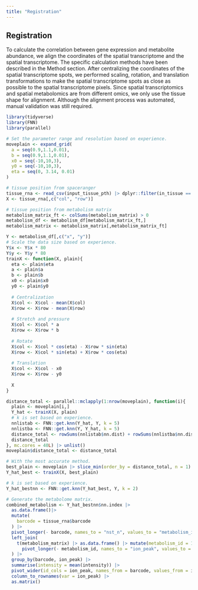 ```yaml
---
title: "Registration"
---
```


## Registration

To calculate the correlation between gene expression and metabolite abundance, we align the coordinates of the spatial transcriptome and the spatial transcriptome. The specific calculation methods have been described in the Method section. After centralizing the coordinates of the spatial transcriptome spots, we performed scaling, rotation, and translation transformations to make the spatial transcriptome spots as close as possible to the spatial transcriptome pixels. Since spatial transcriptomics and spatial metabolomics are from different omics, we only use the tissue shape for alignment. Although the alignment process was automated, manual validation was still required.

```r
library(tidyverse)
library(FNN)
library(parallel)

# Set the parameter range and resolution based on experience.
moveplain <- expand_grid(
  a = seq(0.9,1.1,0.01),
  b = seq(0.9,1.1,0.01),
  x0 = seq(-10,10,3),
  y0 = seq(-10,10,3),
  eta = seq(0, 3.14, 0.01)
)

# tissue position from spaceranger
tissue_rna <- read_csv(input_tissue_pth) |> dplyr::filter(in_tissue == 1)
X <- tissue_rna[,c("col", "row")]

# tissue position from metabolism matrix
metabolism_matrix_ft <- colSums(metabolism_matrix) > 0
metabolism_df <- metabolism_df[metabolism_matrix_ft,]
metabolism_matrix <- metabolism_matrix[,metabolism_matrix_ft]

Y <- metabolism_df[,c("x", "y")]
# Scale the data size based on experience.
Y$x <- Y$x * 80
Y$y <- Y$y * 80
trainX <- function(X, plain){
  eta <- plain$eta
  a <- plain$a
  b <- plain$b
  x0 <- plain$x0
  y0 <- plain$y0
  
  # Centralization
  X$col <- X$col - mean(X$col)
  X$row <- X$row - mean(X$row)
  
  # Stretch and pressure
  X$col <- X$col * a
  X$row <- X$row * b
  
  # Rotate
  X$col <- X$col * cos(eta) - X$row * sin(eta)
  X$row <- X$col * sin(eta) + X$row * cos(eta)
  
  # Translation
  X$col <- X$col - x0
  X$row <- X$row - y0
  
  X
}

distance_total <- parallel::mclapply(1:nrow(moveplain), function(i){
  plain <- moveplain[i,]
  Y_hat <- trainX(X, plain)
  # k is set based on experience.
  nnlistab <- FNN::get.knn(Y_hat, Y, k = 5)
  nnlistba <- FNN::get.knn(Y, Y_hat, k = 5)
  distance_total <- rowSums(nnlistab$nn.dist) + rowSums(nnlistba$nn.dist)
  distance_total
}, mc.cores = 40L) |> unlist()
moveplain$distance_total <- distance_total

# With the most accurate method.
best_plain <- moveplain |> slice_min(order_by = distance_total, n = 1)
Y_hat_best <- trainX(X, best_plain) 

# k is set based on experience.
Y_hat_bestnn <- FNN::get.knn(Y_hat_best, Y, k = 2)

# Generate the metabolome matrix.
combined_metabolism <- Y_hat_bestnn$nn.index |> 
  as.data.frame()|> 
  mutate(
    barcode = tissue_rna$barcode
  ) |> 
  pivot_longer(- barcode, names_to = "nst_n", values_to = "metabolism_id") |> 
  left_join(
    t(metabolism_matrix) |> as.data.frame() |> mutate(metabolism_id = 1:n()) |> 
      pivot_longer(- metabolism_id, names_to = "ion_peak", values_to = "intensity")
  ) |> 
  group_by(barcode, ion_peak) |> 
  summarise(intensity = mean(intensity)) |> 
  pivot_wider(id_cols = ion_peak, names_from = barcode, values_from = intensity) |> 
  column_to_rownames(var = ion_peak) |> 
  as.matrix()
```

